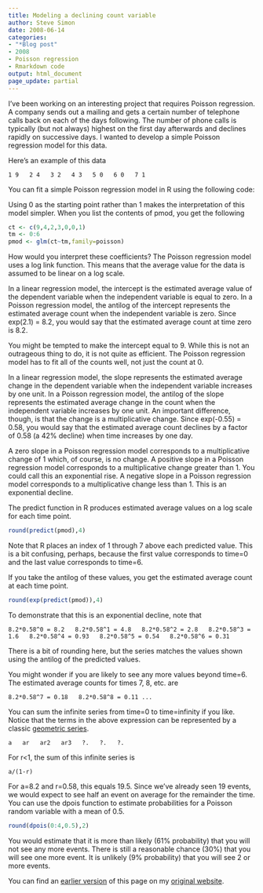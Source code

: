 ```yaml
---
title: Modeling a declining count variable
author: Steve Simon
date: 2008-06-14
categories:
- "*Blog post"
- 2008
- Poisson regression
- Rmarkdown code
output: html_document
page_update: partial
---
```

I've been working on an interesting project that requires Poisson
regression. A company sends out a mailing and gets a certain number of
telephone calls back on each of the days following. The number of phone
calls is typically (but not always) highest on the first day afterwards
and declines rapidly on successive days. I wanted to develop a simple
Poisson regression model for this data.

Here's an example of this data

`1 9   2 4   3 2   4 3   5 0   6 0   7 1`

You can fit a simple Poisson regression model in R using the following
code:

Using 0 as the starting point rather than 1 makes the interpretation of
this model simpler. When you list the contents of pmod, you get the
following

```r
ct <- c(9,4,2,3,0,0,1)
tm <- 0:6
pmod <- glm(ct~tm,family=poisson)
```

How would you interpret these coefficients? The Poisson regression
model uses a log link function. This means that the average value for
the data is assumed to be linear on a log scale.

In a linear regression model, the intercept is the estimated average
value of the dependent variable when the independent variable is equal
to zero. In a Poisson regression model, the antilog of the intercept
represents the estimated average count when the independent variable is
zero. Since exp(2.1) = 8.2, you would say that the estimated average
count at time zero is 8.2.

You might be tempted to make the intercept equal to 9. While this is not
an outrageous thing to do, it is not quite as efficient. The Poisson
regression model has to fit all of the counts well, not just the count
at 0.

In a linear regression model, the slope represents the estimated average
change in the dependent variable when the independent variable increases
by one unit. In a Poisson regression model, the antilog of the slope
represents the estimated average change in the count when the
independent variable increases by one unit. An important difference,
though, is that the change is a multiplicative change. Since exp(-0.55)
= 0.58, you would say that the estimated average count declines by a
factor of 0.58 (a 42% decline) when time increases by one day.

A zero slope in a Poisson regression model corresponds to a
multiplicative change of 1 which, of course, is no change. A positive
slope in a Poisson regression model corresponds to a multiplicative
change greater than 1. You could call this an exponential rise. A
negative slope in a Poisson regression model corresponds to a
multiplicative change less than 1. This is an exponential decline.

The predict function in R produces estimated average values on a log
scale for each time point.

```r
round(predict(pmod),4)
```

Note that R places an index of 1 through 7 above each predicted value.
This is a bit confusing, perhaps, because the first value corresponds to
time=0 and the last value corresponds to time=6.

If you take the antilog of these values, you get the estimated average
count at each time point.

```r
round(exp(predict(pmod)),4)
```

To demonstrate that this is an exponential decline, note that

`8.2*0.58^0 = 8.2   8.2*0.58^1 = 4.8   8.2*0.58^2 = 2.8   8.2*0.58^3 = 1.6   8.2*0.58^4 = 0.93   8.2*0.58^5 = 0.54   8.2*0.58^6 = 0.31`

There is a bit of rounding here, but the series matches the values shown
using the antilog of the predicted values.

You might wonder if you are likely to see any more values beyond time=6.
The estimated average counts for times 7, 8, etc. are

`8.2*0.58^7 = 0.18   8.2*0.58^8 = 0.11 ...`

You can sum the infinite series from time=0 to time=infinity if you
like. Notice that the terms in the above expression can be represented
by a classic [geometric
series][wik1].

`a   ar   ar2   ar3   ?.   ?.   ?.`

For r\<1, the sum of this infinite series is

`a/(1-r)`

For a=8.2 and r=0.58, this equals 19.5. Since we've already seen 19
events, we would expect to see half an event on average for the
remainder the time. You can use the dpois function to estimate
probabilities for a Poisson random variable with a mean of 0.5.

```r
round(dpois(0:4,0.5),2)
```

You would estimate that it is more than likely (61% probability) that
you will not see any more events. There is still a reasonable chance
(30%) that you will see one more event. It is unlikely (9% probability)
that you will see 2 or more events.

You can find an [earlier version][sim1] of this page on my [original website](http://www.pmean.com/original_site.html).

[sim1]: http://www.pmean.com/08/DecliningCount.html
[sim2]: http://www.pmean.com/original_site.html

[wik1]: http://en.wikipedia.org/wiki/Geometric_series